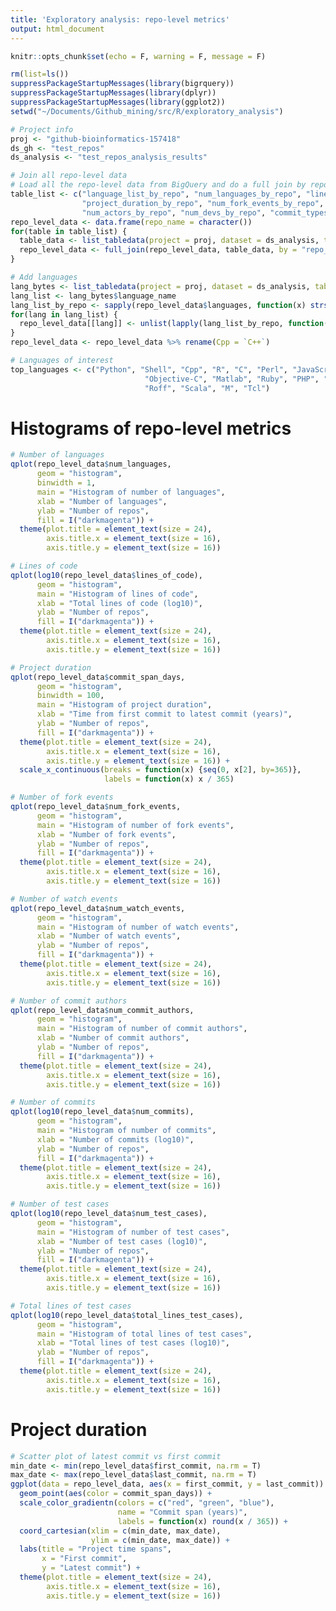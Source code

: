 ```yaml
---
title: 'Exploratory analysis: repo-level metrics'
output: html_document
---
```


```r
knitr::opts_chunk$set(echo = F, warning = F, message = F)
```

```r
rm(list=ls())
suppressPackageStartupMessages(library(bigrquery))
suppressPackageStartupMessages(library(dplyr))
suppressPackageStartupMessages(library(ggplot2))
setwd("~/Documents/Github_mining/src/R/exploratory_analysis")
```


```r
# Project info
proj <- "github-bioinformatics-157418"
ds_gh <- "test_repos"
ds_analysis <- "test_repos_analysis_results"
```


```r
# Join all repo-level data
# Load all the repo-level data from BigQuery and do a full join by repo name
table_list <- c("language_list_by_repo", "num_languages_by_repo", "lines_of_code_by_repo", 
                "project_duration_by_repo", "num_fork_events_by_repo", "num_watch_events_by_repo", 
                "num_actors_by_repo", "num_devs_by_repo", "commit_types_by_repo", "test_cases_by_repo")
repo_level_data <- data.frame(repo_name = character())
for(table in table_list) {
  table_data <- list_tabledata(project = proj, dataset = ds_analysis, table = table)
  repo_level_data <- full_join(repo_level_data, table_data, by = "repo_name")
}
```


```r
# Add languages
lang_bytes <- list_tabledata(project = proj, dataset = ds_analysis, table = "bytes_by_language")
lang_list <- lang_bytes$language_name
lang_list_by_repo <- sapply(repo_level_data$languages, function(x) strsplit(x, ","))
for(lang in lang_list) {
  repo_level_data[[lang]] <- unlist(lapply(lang_list_by_repo, function(x) lang %in% x))
}
repo_level_data <- repo_level_data %>% rename(Cpp = `C++`)
```


```r
# Languages of interest
top_languages <- c("Python", "Shell", "Cpp", "R", "C", "Perl", "JavaScript", "Java",
                              "Objective-C", "Matlab", "Ruby", "PHP", "Haskell", "Go", "Lua",
                              "Roff", "Scala", "M", "Tcl")
```

# Histograms of repo-level metrics

```r
# Number of languages
qplot(repo_level_data$num_languages,
      geom = "histogram",
      binwidth = 1,
      main = "Histogram of number of languages",
      xlab = "Number of languages",
      ylab = "Number of repos",
      fill = I("darkmagenta")) +
  theme(plot.title = element_text(size = 24),
        axis.title.x = element_text(size = 16),
        axis.title.y = element_text(size = 16))
```


```r
# Lines of code
qplot(log10(repo_level_data$lines_of_code),
      geom = "histogram",
      main = "Histogram of lines of code",
      xlab = "Total lines of code (log10)",
      ylab = "Number of repos",
      fill = I("darkmagenta")) +
  theme(plot.title = element_text(size = 24),
        axis.title.x = element_text(size = 16),
        axis.title.y = element_text(size = 16))
```


```r
# Project duration
qplot(repo_level_data$commit_span_days,
      geom = "histogram",
      binwidth = 100,
      main = "Histogram of project duration",
      xlab = "Time from first commit to latest commit (years)",
      ylab = "Number of repos",
      fill = I("darkmagenta")) +
  theme(plot.title = element_text(size = 24),
        axis.title.x = element_text(size = 16),
        axis.title.y = element_text(size = 16)) +
  scale_x_continuous(breaks = function(x) {seq(0, x[2], by=365)},
                     labels = function(x) x / 365)
```


```r
# Number of fork events
qplot(repo_level_data$num_fork_events,
      geom = "histogram",
      main = "Histogram of number of fork events",
      xlab = "Number of fork events",
      ylab = "Number of repos",
      fill = I("darkmagenta")) +
  theme(plot.title = element_text(size = 24),
        axis.title.x = element_text(size = 16),
        axis.title.y = element_text(size = 16))
```


```r
# Number of watch events
qplot(repo_level_data$num_watch_events,
      geom = "histogram",
      main = "Histogram of number of watch events",
      xlab = "Number of watch events",
      ylab = "Number of repos",
      fill = I("darkmagenta")) +
  theme(plot.title = element_text(size = 24),
        axis.title.x = element_text(size = 16),
        axis.title.y = element_text(size = 16))
```


```r
# Number of commit authors
qplot(repo_level_data$num_commit_authors,
      geom = "histogram",
      main = "Histogram of number of commit authors",
      xlab = "Number of commit authors",
      ylab = "Number of repos",
      fill = I("darkmagenta")) +
  theme(plot.title = element_text(size = 24),
        axis.title.x = element_text(size = 16),
        axis.title.y = element_text(size = 16))
```


```r
# Number of commits
qplot(log10(repo_level_data$num_commits),
      geom = "histogram",
      main = "Histogram of number of commits",
      xlab = "Number of commits (log10)",
      ylab = "Number of repos",
      fill = I("darkmagenta")) +
  theme(plot.title = element_text(size = 24),
        axis.title.x = element_text(size = 16),
        axis.title.y = element_text(size = 16))
```


```r
# Number of test cases
qplot(log10(repo_level_data$num_test_cases),
      geom = "histogram",
      main = "Histogram of number of test cases",
      xlab = "Number of test cases (log10)",
      ylab = "Number of repos",
      fill = I("darkmagenta")) +
  theme(plot.title = element_text(size = 24),
        axis.title.x = element_text(size = 16),
        axis.title.y = element_text(size = 16))
```


```r
# Total lines of test cases
qplot(log10(repo_level_data$total_lines_test_cases),
      geom = "histogram",
      main = "Histogram of total lines of test cases",
      xlab = "Total lines of test cases (log10)",
      ylab = "Number of repos",
      fill = I("darkmagenta")) +
  theme(plot.title = element_text(size = 24),
        axis.title.x = element_text(size = 16),
        axis.title.y = element_text(size = 16))
```

# Project duration

```r
# Scatter plot of latest commit vs first commit
min_date <- min(repo_level_data$first_commit, na.rm = T)
max_date <- max(repo_level_data$last_commit, na.rm = T)
ggplot(data = repo_level_data, aes(x = first_commit, y = last_commit)) +
  geom_point(aes(color = commit_span_days)) +
  scale_color_gradientn(colors = c("red", "green", "blue"), 
                        name = "Commit span (years)",
                        labels = function(x) round(x / 365)) +
  coord_cartesian(xlim = c(min_date, max_date),
                  ylim = c(min_date, max_date)) +
  labs(title = "Project time spans",
       x = "First commit",
       y = "Latest commit") +
  theme(plot.title = element_text(size = 24),
        axis.title.x = element_text(size = 16),
        axis.title.y = element_text(size = 16))
```





